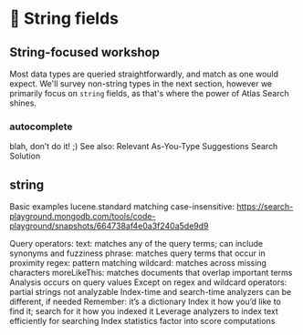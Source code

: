 # 📘 String fields

## String-focused workshop

Most data types are queried straightforwardly, and match as one would expect.
We'll survey non-string types in the next section, however we primarily focus on `string` fields,
as that's where the power of Atlas Search shines.

### autocomplete
blah, don’t do it! ;)
See also: Relevant As-You-Type Suggestions Search Solution

## string
Basic examples
lucene.standard matching case-insensitive: https://search-playground.mongodb.com/tools/code-playground/snapshots/664738af4e0a3f240a5de9d9

Query operators:
text: matches any of the query terms; can include synonyms and fuzziness
phrase: matches query terms that occur in proximity
regex: pattern matching
wildcard: matches across missing characters
moreLikeThis: matches documents that overlap important terms
Analysis occurs on query values
Except on regex and wildcard operators: partial strings not analyzable
Index-time and search-time analyzers can be different, if needed
Remember: it’s a dictionary
Index it how you’d like to find it; search for it how you indexed it
Leverage analyzers to index text efficiently for searching
Index statistics factor into score computations
